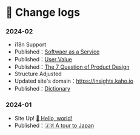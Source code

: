 # 📔 Change logs

### 2024-02

* i18n Support
* Published：[Softwaer as a Service](../commercialization/saas.mdx)
* Published：[User Value](../user/user-value.mdx)
* Published：[The 7 Question of Product Design](../user/the-7-question.mdx)
* Structure Adjusted
* Updated site's domain：https://insights.kaho.io
* Published：[Dictionary](../ai-era/dictionary.mdx)

### 2024-01

* Site Up! [👋 Hello, world!](../)
* Published：[🇯🇵 A tour to Japan](../japan-journey.mdx)